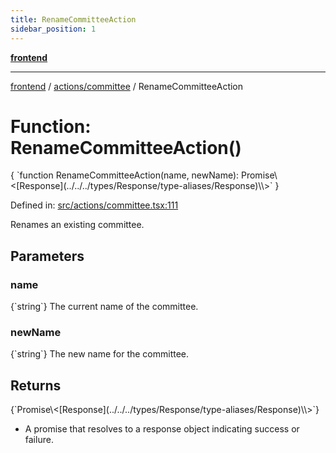 ```yaml
---
title: RenameCommitteeAction
sidebar_position: 1
---
```



[**frontend**](../../..)

***

[frontend](../../..) / [actions/committee](..) / RenameCommitteeAction

# Function: RenameCommitteeAction()

<CodeBlock language="ts">
{ `function RenameCommitteeAction(name, newName): Promise\<[Response](../../../types/Response/type-aliases/Response)\<void\>\>` }
</CodeBlock>

Defined in: [src/actions/committee.tsx:111](https://github.com/svsticky/CommitteeClash/blob/8a31d8fc8422df670b3b4cb3b5fd558ecdeabb90/frontend/src/actions/committee.tsx#L111)

Renames an existing committee.

## Parameters

### name
<CodeBlock language="ts">
{`string`}
</CodeBlock>
The current name of the committee.

### newName
<CodeBlock language="ts">
{`string`}
</CodeBlock>
The new name for the committee.

## Returns
<CodeBlock language="ts">
{`Promise\<[Response](../../../types/Response/type-aliases/Response)\<void\>\>`}
</CodeBlock>

- A promise that resolves to a response object indicating success or failure.
